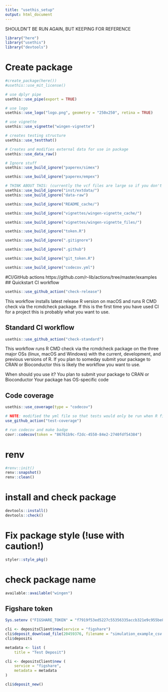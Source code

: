 ```yaml
---
title: "usethis_setup"
output: html_document
---
```


SHOULDN'T BE RUN AGAIN, BUT KEEPING FOR REFERENCE 
```r
library("here")
library("usethis")
library("devtools")
```

# Create package

```r
#create_package(here())
#usethis::use_mit_license()
```

```r
# use dplyr pipe
usethis::use_pipe(export = TRUE)

# use logo
usethis::use_logo("logo.png", geometry = "250x250", retina = TRUE)

# use vignette
usethis::use_vignette("wingen-vignette")

# creates testing structure
usethis::use_testthat()

# Creates and modifies external data for use in package
usethis::use_data_raw()
```

```r
# Ignore stuff
usethis::use_build_ignore("paperex/simex")

usethis::use_build_ignore("paperex/empex")

# THINK ABOUT THIS: (currently the vcf files are large so if you don't ignore the external data it takes a while to install the package)
usethis::use_build_ignore("inst/extdata/")
usethis::use_build_ignore("data-raw")

usethis::use_build_ignore("README_cache/")

usethis::use_build_ignore("vignettes/wingen-vignette_cache/")

usethis::use_build_ignore("vignettes/wingen-vignette_files/")

usethis::use_build_ignore("token.R")

usethis::use_build_ignore(".gitignore")

usethis::use_build_ignore(".github")

usethis::use_build_ignore("git_token.R")

usethis::use_build_ignore("codecov.yml")

```

#CI/GitHub actions
https://github.com/r-lib/actions/tree/master/examples
## Quickstart CI workflow

```r
usethis::use_github_action("check-release")
```

This workflow installs latest release R version on macOS and runs R CMD check via the rcmdcheck package. If this is the first time you have used CI for a project this is probably what you want to use.

## Standard CI workflow
```r
usethis::use_github_action("check-standard")
```

This workflow runs R CMD check via the rcmdcheck package on the three major OSs (linux, macOS and Windows) with the current, development, and previous versions of R. If you plan to someday submit your package to CRAN or Bioconductor this is likely the workflow you want to use.

When should you use it?
You plan to submit your package to CRAN or Bioconductor
Your package has OS-specific code

## Code coverage
```r
usethis::use_coverage(type = "codecov")

# NOTE: modified the yml file so that tests would only be run when R files or tests changed
use_github_action("test-coverage")

```
```r
# run codecov and make badge
covr::codecov(token = "86761b9c-f2dc-4550-84e2-2740fdf54384")
```

# renv
```r
#renv::init()
renv::snapshot()
renv::clean()
```

# install and check package
```r
devtools::install()
devtools::check()
```


# Fix package style (!use with caution!)

```r
styler::style_pkg() 
```

# check package name
```r
available::available("wingen")
```
## Figshare token
```r
Sys.setenv ("FIGSHARE_TOKEN" = "f7919f53ed5227c55356335accb321e9c955be8ffe6049ace76b02973e13aeae0d79a630ed148ded4ca2d850dd9a66f874ccf8a3f2c9933b60d42e3d7412f300")

cli <- depositsClient$new(service = "figshare")
cli$deposit_download_file(20459376, filename = "simulation_example_csv.csv")
cli$deposits

metadata <- list (
    title = "Test Deposit")

cli <- depositsClient$new (
    service = "figshare",
    metadata = metadata
)

cli$deposit_new()
```

